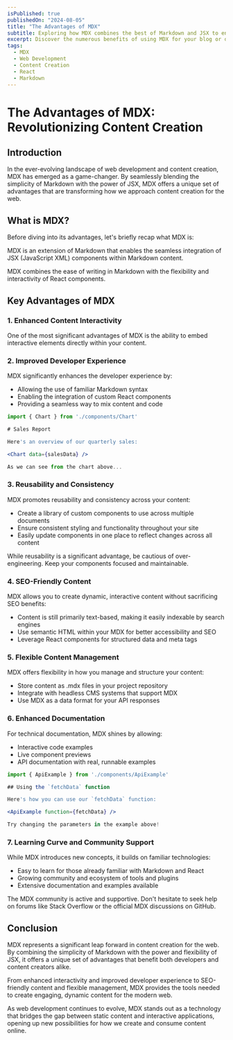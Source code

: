 ```yaml
---
isPublished: true
publishedOn: "2024-08-05"
title: "The Advantages of MDX"
subtitle: Exploring how MDX combines the best of Markdown and JSX to enhance web content
excerpt: Discover the numerous benefits of using MDX for your blog or documentation, from improved developer experience to enhanced content interactivity.
tags:
  - MDX
  - Web Development
  - Content Creation
  - React
  - Markdown
---
```


# The Advantages of MDX: Revolutionizing Content Creation

## Introduction

In the ever-evolving landscape of web development and content creation, MDX has emerged as a game-changer. By seamlessly blending the simplicity of Markdown with the power of JSX, MDX offers a unique set of advantages that are transforming how we approach content creation for the web.

## What is MDX?

Before diving into its advantages, let's briefly recap what MDX is:

<Define definition="A format that allows you to use JSX in your Markdown documents">MDX</Define> is an extension of Markdown that enables the seamless integration of JSX (JavaScript XML) components within Markdown content.

<Note>MDX combines the ease of writing in Markdown with the flexibility and interactivity of React components.</Note>

## Key Advantages of MDX

### 1. Enhanced Content Interactivity

One of the most significant advantages of MDX is the ability to embed interactive elements directly within your content.

### 2. Improved Developer Experience

MDX significantly enhances the developer experience by:

- Allowing the use of familiar Markdown syntax
- Enabling the integration of custom React components
- Providing a seamless way to mix content and code

```jsx
import { Chart } from './components/Chart'

# Sales Report

Here's an overview of our quarterly sales:

<Chart data={salesData} />

As we can see from the chart above...
```

### 3. Reusability and Consistency

MDX promotes reusability and consistency across your content:

- Create a library of custom components to use across multiple documents
- Ensure consistent styling and functionality throughout your site
- Easily update components in one place to reflect changes across all content

<Warning>While reusability is a significant advantage, be cautious of over-engineering. Keep your components focused and maintainable.</Warning>

### 4. SEO-Friendly Content

MDX allows you to create dynamic, interactive content without sacrificing SEO benefits:

- Content is still primarily text-based, making it easily indexable by search engines
- Use semantic HTML within your MDX for better accessibility and SEO
- Leverage React components for structured data and meta tags

### 5. Flexible Content Management

MDX offers flexibility in how you manage and structure your content:

- Store content as .mdx files in your project repository
- Integrate with headless CMS systems that support MDX
- Use MDX as a data format for your API responses

### 6. Enhanced Documentation

For technical documentation, MDX shines by allowing:

- Interactive code examples
- Live component previews
- API documentation with real, runnable examples

```jsx
import { ApiExample } from './components/ApiExample'

## Using the `fetchData` function

Here's how you can use our `fetchData` function:

<ApiExample function={fetchData} />

Try changing the parameters in the example above!
```

### 7. Learning Curve and Community Support

While MDX introduces new concepts, it builds on familiar technologies:

- Easy to learn for those already familiar with Markdown and React
- Growing community and ecosystem of tools and plugins
- Extensive documentation and examples available

<Note>The MDX community is active and supportive. Don't hesitate to seek help on forums like Stack Overflow or the official MDX discussions on GitHub.</Note>

## Conclusion

MDX represents a significant leap forward in content creation for the web. By combining the simplicity of Markdown with the power and flexibility of JSX, it offers a unique set of advantages that benefit both developers and content creators alike.

From enhanced interactivity and improved developer experience to SEO-friendly content and flexible management, MDX provides the tools needed to create engaging, dynamic content for the modern web.

As web development continues to evolve, MDX stands out as a technology that bridges the gap between static content and interactive applications, opening up new possibilities for how we create and consume content online.


